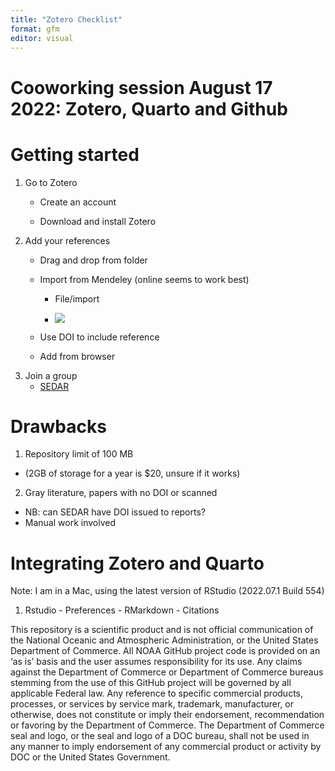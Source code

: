 ```yaml
---
title: "Zotero Checklist"
format: gfm
editor: visual
---
```


# Cooworking session August 17 2022: Zotero, Quarto and Github

# Getting started

1.  Go to Zotero
    -   Create an account

    -   Download and install Zotero
2.  Add your references
    -   Drag and drop from folder

    -   Import from Mendeley (online seems to work best)

        -   File/import

        -   ![](figures/Screen%20Shot%202022-08-17%20at%2011.27.45%20AM.png)

    -   Use DOI to include reference

    -   Add from browser
3.  Join a group
    -   [SEDAR](https://www.zotero.org/groups/4750864/sedar/library)

# Drawbacks

1. Repository limit of 100 MB 
  -  (2GB of storage for a year is \$20, unsure if it works)

2. Gray literature, papers with no DOI or scanned
  - NB: can SEDAR have DOI issued to reports?
  - Manual work involved
  
  
# Integrating Zotero and Quarto
Note: I am in a Mac, using the latest version of RStudio (2022.07.1 Build 554)

1. Rstudio - Preferences - RMarkdown - Citations 




This repository is a scientific product and is not official communication of the National Oceanic and Atmospheric Administration, or the United States Department of Commerce. All NOAA GitHub project code is provided on an 'as is' basis and the user assumes responsibility for its use. Any claims against the Department of Commerce or Department of Commerce bureaus stemming from the use of this GitHub project will be governed by all applicable Federal law. Any reference to specific commercial products, processes, or services by service mark, trademark, manufacturer, or otherwise, does not constitute or imply their endorsement, recommendation or favoring by the Department of Commerce. The Department of Commerce seal and logo, or the seal and logo of a DOC bureau, shall not be used in any manner to imply endorsement of any commercial product or activity by DOC or the United States Government.
